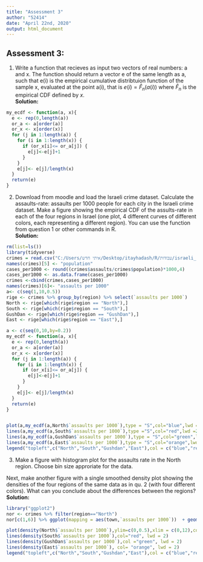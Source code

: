 ---
title: "Assessment 3"
author: "52414"
date: "April 22nd, 2020"
output: html_document
---

## Assessment 3:   

1. Write a function that recieves as input two vectors of real numbers: a and x. The function should return a
vector e of the same length as a, such that e(i) is the empirical cumulative distribtuion function of 
the sample x, evaluated at the point a(i), that is $e(i) = \hat{F}_n(a(i))$ where $\hat{F}_n$ is the empirical CDF defined by $x$.<br>
    **Solution:**
```{r one}
my_ecdf <- function(a, x){
  e <- rep(0,length(a))
  or_a <- a[order(a)]
  or_x <- x[order(x)]
  for (j in 1:length(a)) {
    for (i in 1:length(x)) {
      if (or_x[i]<= or_a[j]) {
        e[j]<-e[j]+1 
      }
    }
    e[j]<- e[j]/length(x)
  }
  return(e)
}
```

2. Download from moodle and load the Israeli crime dataset. 
Calculate the assaults-rate: assaults per 1000 people for each city in the Israeli crime dataset. 
Make a figure showing the empirical CDF of the assults-rate in each of the four regions in Israel
(one plot, 4 different curves of different colors, each representing a different region). 
You can use the function from question 1 or other commands in R. <br>
    **Solution:**
```{r}

rm(list=ls())
library(tidyverse)
crimes = read.csv("C:/Users/איתי חדש/Desktop/itayhadash/R/עבודות/israeli_crime_2011_region.csv",stringsAsFactors = FALSE)  
names(crimes)[5] <- "population"
cases_per1000 <- round((crimes$assaults/crimes$population)*1000,4)
cases_per1000 <- as.data.frame(cases_per1000)
crimes <-cbind(crimes,cases_per1000)
names(crimes)[6]<- "assaults per 1000"
a<- c(seq(1,10,0.5))
rige <- crimes %>% group_by(region) %>% select(`assaults per 1000`)
North <- rige[which(rige$region == "North"),]
South <- rige[which(rige$region == "South"),]
GushDan <- rige[which(rige$region == "GushDan"),]
East <- rige[which(rige$region == "East"),]

a <- c(seq(0,10,by=0.2))
my_ecdf <- function(a, x){
  e <- rep(0,length(a))
  or_a <- a[order(a)]
  or_x <- x[order(x)]
  for (j in 1:length(a)) {
    for (i in 1:length(x)) {
      if (or_x[i]<= or_a[j]) {
        e[j]<-e[j]+1 
      }
    }
    e[j]<- e[j]/length(x)
  }
  return(e)
}


plot(a,my_ecdf(a,North$`assaults per 1000`),type = "S",col="blue",lwd =2,ylab = "F hat at point x=a")
lines(a,my_ecdf(a,South$`assaults per 1000`),type ="S",col="red",lwd =2)
lines(a,my_ecdf(a,GushDan$`assaults per 1000`),type = "S",col="green",lwd =2 )
lines(a,my_ecdf(a,East$`assaults per 1000`),type = "S",col="orange",lwd =2)
legend("topleft",c("North","South","Gushdan","East"),col = c("blue","red","green","orange"),pch = 15)
```

3. Make a figure with histogram plot for the assaults rate in the North region. Choose bin size approriate for the data. 

Next, make another figure with a single smoothed density plot showing the 
densities of the four regions of the same data as in qu. 2 (with four different colors).
What can you conclude about the differences between the regions? <br>
    **Solution:**
```{r}
library("ggplot2")
nor <- crimes %>% filter(region=="North")
nor[c(1,6)] %>% ggplot(mapping = aes(town,`assaults per 1000`))  + geom_histogram(stat = "identity",fill ="red",color ="black",) + theme(axis.text = element_text(size = 7)) + theme(axis.text.x = element_text(angle = 90, hjust = 1)) + labs(title = "Historgarm of assaults in the North",x ="city", y="assaults per 1000 pepole")

plot(density(North$`assaults per 1000`),ylim=c(0,0.5),xlim = c(0,12),col ="blue",lwd = 2,main = "density of assults",xlab = "assult rate")
lines(density(South$`assaults per 1000`),col="red", lwd = 2)
lines(density(GushDan$`assaults per 1000`),col ="green", lwd = 2)
lines(density(East$`assaults per 1000`), col= "orange", lwd = 2)
legend("topleft",c("North","South","Gushdan","East"),col = c("blue","red","green","orange"),pch = 15)




```

